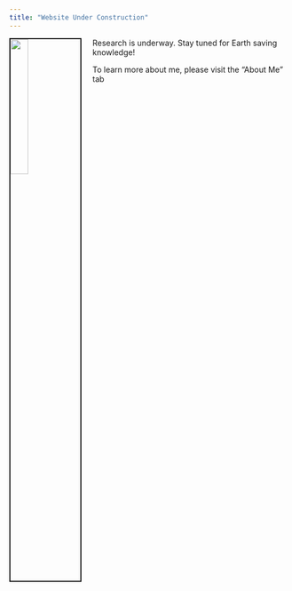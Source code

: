 ```yaml
---
title: "Website Under Construction"
---
```


<img src="images/me.JPG" style="width:25%; border:2px solid; margin-right: 20px" align="left">

  Research is underway. Stay tuned for Earth saving knowledge!
  
  To learn more about me, please visit the "About Me" tab
  
